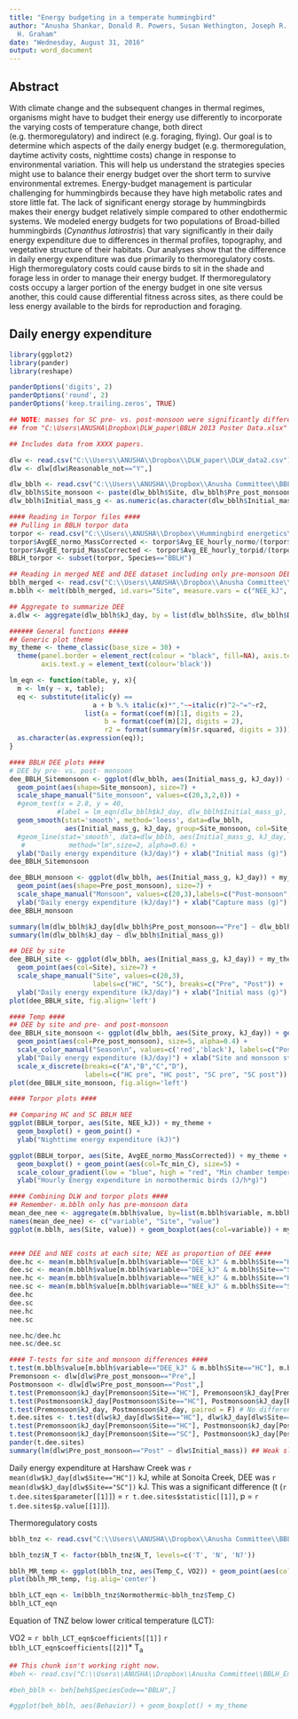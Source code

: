 ```yaml
---
title: "Energy budgeting in a temperate hummingbird"
author: "Anusha Shankar, Donald R. Powers, Susan Wethington, Joseph R. Canepa, Catherine
  H. Graham"
date: "Wednesday, August 31, 2016"
output: word_document
---
```


## Abstract
With climate change and the subsequent changes in thermal regimes, organisms might have to budget their energy use differently to incorporate the varying costs of temperature change, both direct (e.g. thermoregulatory) and indirect (e.g. foraging, flying). Our goal is to determine which aspects of the daily energy budget (e.g. thermoregulation, daytime activity costs, nighttime costs) change in response to environmental variation. This will help us understand the strategies species might use to balance their energy budget over the short term to survive environmental extremes. Energy-budget management is particular challenging for hummingbirds because they have high metabolic rates and store little fat. The lack of significant energy storage by hummingbirds makes their energy budget relatively simple compared to other endothermic systems. We modeled energy budgets for two populations of Broad-billed hummingbirds (*Cynanthus latirostris*) that vary significantly in their daily energy expenditure due to differences in thermal profiles, topography, and vegetative structure of their habitats. Our analyses show that the difference in daily energy expenditure was due primarily to thermoregulatory costs. High thermoregulatory costs could cause birds to sit in the shade and forage less in order to manage their energy budget. If thermoregulatory costs occupy a larger portion of the energy budget in one site versus another, this could cause differential fitness across sites, as there could be less energy available to the birds for reproduction and foraging.  

## Daily energy expenditure
```r
library(ggplot2)
library(pander)
library(reshape)

panderOptions('digits', 2)
panderOptions('round', 2)
panderOptions('keep.trailing.zeros', TRUE)

## NOTE: masses for SC pre- vs. post-monsoon were significantly different
## from "C:\Users\ANUSHA\Dropbox\DLW_paper\BBLH 2013 Poster Data.xlsx"

## Includes data from XXXX papers.

dlw <- read.csv("C:\\Users\\ANUSHA\\Dropbox\\DLW_paper\\DLW_data2.csv")
dlw <- dlw[dlw$Reasonable_not=="Y",]

dlw_bblh <- read.csv("C:\\Users\\ANUSHA\\Dropbox\\Anusha Committee\\BBLH_EnergyBudget\\DLW_summary.csv")
dlw_bblh$Site_monsoon <- paste(dlw_bblh$Site, dlw_bblh$Pre_post_monsoon, sep="_") # column combining site and monsoon status
dlw_bblh$Initial_mass_g <- as.numeric(as.character(dlw_bblh$Initial_mass_g))

#### Reading in Torpor files ####
## Pulling in BBLH torpor data
torpor <- read.csv("C:\\Users\\ANUSHA\\Dropbox\\Hummingbird energetics\\Tables_for_paper\\Torpor_table_plot_Mar26.csv")
torpor$AvgEE_normo_MassCorrected <- torpor$Avg_EE_hourly_normo/(torpor$Mass^(2/3))
torpor$AvgEE_torpid_MassCorrected <- torpor$Avg_EE_hourly_torpid/(torpor$Mass^(2/3))
BBLH_torpor <- subset(torpor, Species=="BBLH")

## Reading in merged NEE and DEE dataset including only pre-monsoon DEE data. For all DEE data, use BBLH_merged_summ.csv
bblh_merged <- read.csv("C:\\Users\\ANUSHA\\Dropbox\\Anusha Committee\\BBLH_EnergyBudget\\BBLH_merged_premonsoon.csv")
m.bblh <- melt(bblh_merged, id.vars="Site", measure.vars = c("NEE_kJ", "DEE_kJ"))

## Aggregate to summarize DEE
a.dlw <- aggregate(dlw_bblh$kJ_day, by = list(dlw_bblh$Site, dlw_bblh$Day, dlw_bblh$Month), FUN="mean")

###### General functions #####
## Generic plot theme
my_theme <- theme_classic(base_size = 30) + 
  theme(panel.border = element_rect(colour = "black", fill=NA), axis.text.x = element_text(colour='black'),
        axis.text.y = element_text(colour='black'))

lm_eqn <- function(table, y, x){
  m <- lm(y ~ x, table);
  eq <- substitute(italic(y) == 
                     a + b %.% italic(x)*","~~italic(r)^2~"="~r2, 
                   list(a = format(coef(m)[1], digits = 2), 
                        b = format(coef(m)[2], digits = 2), 
                        r2 = format(summary(m)$r.squared, digits = 3)))
  as.character(as.expression(eq));                 
}

#### BBLH DEE plots ####
# DEE by pre- vs. post- monsoon
dee_BBLH_Sitemonsoon <- ggplot(dlw_bblh, aes(Initial_mass_g, kJ_day)) + my_theme + 
  geom_point(aes(shape=Site_monsoon), size=7) + 
  scale_shape_manual("Site_monsoon", values=c(20,3,2,8)) +
  #geom_text(x = 2.8, y = 40, 
            #label = lm_eqn(dlw_bblh$kJ_day, dlw_bblh$Initial_mass_g), parse=T, size=10) +
  geom_smooth(stat='smooth', method='loess', data=dlw_bblh, 
              aes(Initial_mass_g, kJ_day, group=Site_monsoon, col=Site_monsoon)) +
  #geom_line(stat='smooth', data=dlw_bblh, aes(Initial_mass_g, kJ_day, group=Site_monsoon, col=Site_monsoon),
   #           method="lm",size=2, alpha=0.6) +
  ylab("Daily energy expenditure (kJ/day)") + xlab("Initial mass (g)")
dee_BBLH_Sitemonsoon

dee_BBLH_monsoon <- ggplot(dlw_bblh, aes(Initial_mass_g, kJ_day)) + my_theme + 
  geom_point(aes(shape=Pre_post_monsoon), size=7) + 
  scale_shape_manual("Monsoon", values=c(20,3),labels=c("Post-monsoon", "Pre-monsoon")) +
  ylab("Daily energy expenditure (kJ/day)") + xlab("Capture mass (g)")
dee_BBLH_monsoon

summary(lm(dlw_bblh$kJ_day[dlw_bblh$Pre_post_monsoon=="Pre"] ~ dlw_bblh$Initial_mass_g[dlw_bblh$Pre_post_monsoon=="Pre"]))
summary(lm(dlw_bblh$kJ_day ~ dlw_bblh$Initial_mass_g))

## DEE by site
dee_BBLH_site <- ggplot(dlw_bblh, aes(Initial_mass_g, kJ_day)) + my_theme +
  geom_point(aes(col=Site), size=7) +  
  scale_shape_manual("Site", values=c(20,3), 
                     labels=c("HC", "SC"), breaks=c("Pre", "Post")) + 
  ylab("Daily energy expenditure (kJ/day)") + xlab("Initial mass (g)")
plot(dee_BBLH_site, fig.align='left')

#### Temp ####
## DEE by site and pre- and post-monsoon
dee_BBLH_site_monsoon <- ggplot(dlw_bblh, aes(Site_proxy, kJ_day)) + geom_boxplot(col='black') + my_theme + 
  geom_point(aes(col=Pre_post_monsoon), size=5, alpha=0.4) + 
  scale_color_manual("Season\n", values=c('red','black'), labels=c("Post-monsoon", "Pre-monsoon")) + 
  ylab("Daily energy expenditure (kJ/day)") + xlab("Site and monsoon status") +
  scale_x_discrete(breaks=c("A","B","C","D"),
                   labels=c("HC pre", "HC post", "SC pre", "SC post"))
plot(dee_BBLH_site_monsoon, fig.align='left')

#### Torpor plots ####

## Comparing HC and SC BBLH NEE
ggplot(BBLH_torpor, aes(Site, NEE_kJ)) + my_theme +
  geom_boxplot() + geom_point() +
  ylab("Nighttime energy expenditure (kJ)")

ggplot(BBLH_torpor, aes(Site, AvgEE_normo_MassCorrected)) + my_theme +
  geom_boxplot() + geom_point(aes(col=Tc_min_C), size=5) + 
  scale_colour_gradient(low = "blue", high = "red", "Min chamber temperature\n") +
  ylab("Hourly Energy expenditure in normothermic birds (J/h*g)")

#### Combining DLW and torpor plots ####
## Remember- m.bblh only has pre-monsoon data
mean_dee_nee <- aggregate(m.bblh$value, by=list(m.bblh$variable, m.bblh$Site), FUN=mean, na.rm=T)
names(mean_dee_nee) <- c("variable", "Site", "value")
ggplot(m.bblh, aes(Site, value)) + geom_boxplot(aes(col=variable)) + my_theme + scale_color_manual("Energy expenditure", labels=c("Nighttime", "24-hour daily"), values=c("#000080", "#ff0000")) + ylab("Energy expenditure (kJ)") +  geom_text(data = mean_dee_nee, aes(label = paste("Mean = ", round(value,2.5)), y = value + 2, hjust=1), size=10)


#### DEE and NEE costs at each site; NEE as proportion of DEE ####
dee.hc <- mean(m.bblh$value[m.bblh$variable=="DEE_kJ" & m.bblh$Site=="HC"], na.rm=T)
dee.sc <- mean(m.bblh$value[m.bblh$variable=="DEE_kJ" & m.bblh$Site=="SC"], na.rm=T)
nee.hc <- mean(m.bblh$value[m.bblh$variable=="NEE_kJ" & m.bblh$Site=="HC"], na.rm=T)
nee.sc <- mean(m.bblh$value[m.bblh$variable=="NEE_kJ" & m.bblh$Site=="SC"], na.rm=T)
dee.hc
dee.sc
nee.hc
nee.sc

nee.hc/dee.hc
nee.sc/dee.sc

#### T-tests for site and monsoon differences ####
t.test(m.bblh$value[m.bblh$variable=="DEE_kJ" & m.bblh$Site=="HC"], m.bblh$value[m.bblh$variable=="DEE_kJ" & m.bblh$Site=="SC"], na.rm=T)
Premonsoon <- dlw[dlw$Pre_post_monsoon=="Pre",]
Postmonsoon <- dlw[dlw$Pre_post_monsoon=="Post",]
t.test(Premonsoon$kJ_day[Premonsoon$Site=="HC"], Premonsoon$kJ_day[Premonsoon$Site=="SC"], paired = F) ## Not significant
t.test(Postmonsoon$kJ_day[Postmonsoon$Site=="HC"], Postmonsoon$kJ_day[Postmonsoon$Site=="SC"], paired = F) # Significant
t.test(Premonsoon$kJ_day, Postmonsoon$kJ_day, paired = F) # No difference
t.dee.sites <- t.test(dlw$kJ_day[dlw$Site=="HC"], dlw$kJ_day[dlw$Site=="SC"],paired = F) ## Significant
t.test(Premonsoon$kJ_day[Premonsoon$Site=="HC"], Postmonsoon$kJ_day[Postmonsoon$Site=="HC"], paired=F) ## Significant
t.test(Premonsoon$kJ_day[Premonsoon$Site=="SC"], Postmonsoon$kJ_day[Postmonsoon$Site=="SC"], paired=F) ##Highly significant
pander(t.dee.sites)
summary(lm(dlw$Pre_post_monsoon=="Post" ~ dlw$Initial_mass)) ## Weak slope even for Pre-monsoon

```

Daily energy expenditure at Harshaw Creek was `r mean(dlw$kJ_day[dlw$Site=="HC"])` kJ, while at Sonoita Creek, DEE was `r mean(dlw$kJ_day[dlw$Site=="SC"])` kJ. This was a significant difference (t (`r t.dee.sites$parameter[[1]]`) = `r t.dee.sites$statistic[[1]]`, p = `r t.dee.sites$p.value[[1]]`).

Thermoregulatory costs
``` r
bblh_tnz <- read.csv("C:\\Users\\ANUSHA\\Dropbox\\Anusha Committee\\BBLH_EnergyBudget\\Energy budget data\\BroadBill.csv")

bblh_tnz$N_T <- factor(bblh_tnz$N_T, levels=c('T', 'N', 'N?'))

bblh_MR_temp <- ggplot(bblh_tnz, aes(Temp_C, VO2)) + geom_point(aes(col=N_T), size=3) + my_theme + scale_color_manual(values=c("#ff0000", "blue", "black"))
plot(bblh_MR_temp, fig.alig='center')

bblh_LCT_eqn <- lm(bblh_tnz$Normothermic~bblh_tnz$Temp_C)
bblh_LCT_eqn
```

Equation of TNZ below lower critical temperature (LCT):  

VO2 =   `r bblh_LCT_eqn$coefficients[[1]]`  `r bblh_LCT_eqn$coefficients[[2]]`* T~a~

``` r
## This chunk isn't working right now.
#beh <- read.csv("C:\\Users\\ANUSHA\\Dropbox\\Anusha Committee\\BBLH_EnergyBudget\\BehaviorData_2013_AZ.csv")

#beh_bblh <- beh[beh$SpeciesCode=="BBLH",]

#ggplot(beh_bblh, aes(Behavior)) + geom_boxplot() + my_theme
```
